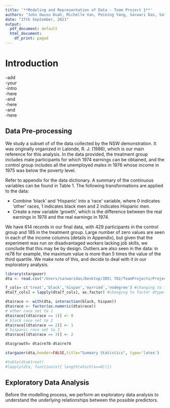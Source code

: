 ```yaml
---
title: '**Modeling and Representation of Data - Team Project 1**'
authors: "John Owusu Duah, Michelle Van, Peining Yang, Sarwari Das, Satvik Kishore"
date: "27th September, 2021"
output:
  pdf_document: default
  html_document:
    df_print: paged
---
```

# Introduction 
-add        
-your       
-intro            
-here           
-and        
-here       
-and        
-here       


## Data Pre-processing 

We study a subset of of the data collected by the NSW demonstration. It was originally organized in Lalonde, R. J. (1986), which is our main reference for this analysis.  In the data provided, the treatment group includes male participants for which 1974 earnings can be obtained, and the control group includes all the unemployed males in 1976 whose income in 1975 was below the poverty level.

Refer to appendix for the data dictionary. A summary of the continuous variables can be found in Table 1. The following transformations are applied to the  data:

* Combine 'black' and 'Hispanic' into a 'race' variable, where 0 indicates 'other' races, 1 indicates black men and 2 indicates Hispanic men.
* Create a new variable 'growth', which is the difference between the real earnings in 1978 and the real earnings in 1974.

We have 614 records in our final data, with 429 participants in the control group and 185 in the treatment group. Large number of zero values are seen in each of the income columns (details in Appendix), but given that the experiment was run on disadvantaged workers lacking job skills, we conclude that this may be by design. Outliers are also seen in the data: in re78 for example, the maximum value is more than 5 times the value of the third quartile. We make note of this, and decide to deal with it in our exploratory analysis. 
```r
library(stargazer)
dta <- read.csv("/Users/sarwaridas/Desktop/IDS\ 702/TeamProjects/Project1/lalonde.csv",header = TRUE,sep = ",",stringsAsFactors = FALSE)

f_cols= c('treat','black','hispan','married','nodegree') #changing to factor dtype
dta[f_cols] = lapply(dta[f_cols], as.factor) #changing to factor dtype

dta$race <- with(dta, interaction(black, hispan))
dta$race <- factor(as.numeric(dta$race))
# other race set to 1
dta$race[(dta$race == 1)] <- 0
# black race set to 2
dta$race[(dta$race == 2)] <- 1
# hispanic race set to 3
dta$race[(dta$race == 3)] <- 2

dta$growth= dta$re78-dta$re74

stargazer(dta,header=FALSE,title="Summary Statistics", type='latex')

#table(dta$treat)
#lapply(dta, function(x){ length(which(x==0))})


```
 
## Exploratory Data Analysis

Before the modelling process, we perform an exploratory data analysis to understand the underlying relationships between the possible predictors. 



